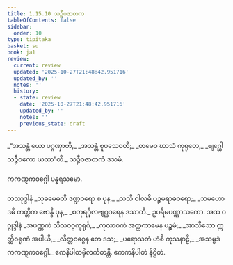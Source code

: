```yaml
---
title: 1.15.10 သဉ္ဇီဝဇာတက
tableOfContents: false
sidebar:
  order: 10
type: tipitaka
basket: su
book: ja1
review:
  current: review
  updated: '2025-10-27T21:48:42.951716'
  updated_by: ''
  notes: ''
  history:
  - state: review
    date: '2025-10-27T21:48:42.951716'
    updated_by: ''
    notes: ''
    previous_state: draft
---
```



<ReviewStatus review={frontmatter.review} showDetails={true} />

<HypothesisAnnotation frontmatter={frontmatter} />

<DynamicBreadcrumb />

<Division number="150" book="ja1" e="ch" v="22" p="35">

<Paragraph number="331" type="verses" book="ja1">
_“အသန္တံ ယော ပဂ္ဂဏှာတိ,_  
_အသန္တံ စူပသေဝတိ;_  
_တမေဝ ဃာသံ ကုရုတေ,_  
_ဗျဂ္ဃေါ သဉ္ဇီဝကော ယထာ”တိ._  


</Paragraph>
</Division>

<Paragraph number="332" type="center" book="ja1">
သဉ္ဇီဝဇာတကံ ဒသမံ.

  
ကကဏ္ဋကဝဂ္ဂေါ ပန္နရသမော.



</Paragraph>

<Paragraph number="333" type="center" book="ja1">
တဿုဒ္ဒါနံ


</Paragraph>

<Paragraph number="334" type="verses" book="ja1">
_သုခမေဓတိ ဒဏ္ဍဝရော စ ပုန,_  
_လသိ ဝါလဓိ ပဉ္စမရာဓဝရော;_  
_သမဟောဒဓိ ကတ္တိက ဗောန္ဒိ ပုန,_  
_စတုရင်္ဂုလဗျဂ္ဃဝရေန ဒသာတိ._  


</Paragraph>

<Paragraph number="335" type="center" book="ja1">
ဥပရိမပဏ္ဏာသကော.



</Paragraph>

<Paragraph number="336" type="center" book="ja1">
အထ ဝဂ္ဂုဒ္ဒါနံ


</Paragraph>

<Paragraph number="337" type="verses" book="ja1">
_အပဏ္ဏကံ သီလဝဂ္ဂကုရုင်္ဂ,_  
_ကုလာဝကံ အတ္ထကာမေန ပဉ္စမံ;_  
_အာသီသော ဣတ္ထိဝရုဏံ အပါယိ,_  
_လိတ္တဝဂ္ဂေန တေ ဒသ;_  
_ပရောသတံ ဟံစိ ကုသနာဠိ,_  
_အသမ္ပဒံ ကကဏ္ဋကဝဂ္ဂေါ._  


</Paragraph>

<Paragraph number="338" type="center" book="ja1">
ဧကနိပါတမှိလင်္ကတန္တိ.



</Paragraph>

<Paragraph number="339" type="center" book="ja1">
ဧကကနိပါတံ နိဋ္ဌိတံ.
</Paragraph>